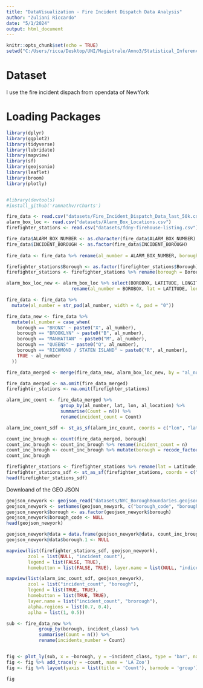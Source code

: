 ```yaml
---
title: "DataVisualization - Fire Incident Dispatch Data Analysis"
author: "Zuliani Riccardo"
date: "5/1/2024"
output: html_document
---
```


```r
knitr::opts_chunk$set(echo = TRUE)
setwd("C:/Users/ricca/Desktop/UNI/Magistrale/Anno3/Statistical_Inference_and_Learning/SIL Projcet/Statistical_Inference_Learning_Project/Fire_Incident_Dispatch_Analysis")
```
# Dataset
I use the fire incident dispach from opendata of NewYork

# Loading Packages
```r
library(dplyr)
library(ggplot2)
library(tidyverse)
library(lubridate)
library(mapview)
library(sf)
library(geojsonio)
library(leaflet) 
library(broom)
library(plotly)


#library(devtools)
#install_github('ramnathv/rCharts')
```


```r
fire_data <- read.csv("datasets/Fire_Incident_Dispatch_Data_last_50k.csv")
alarm_box_loc <- read.csv("datasets/Alarm_Box_Locations.csv")
firefighter_stations <- read.csv("datasets/fdny-firehouse-listing.csv")
```

```r
fire_data$ALARM_BOX_NUMBER <- as.character(fire_data$ALARM_BOX_NUMBER)
fire_data$INCIDENT_BOROUGH <- as.factor(fire_data$INCIDENT_BOROUGH)
 
fire_data <- fire_data %>% rename(al_number = ALARM_BOX_NUMBER, borough = INCIDENT_BOROUGH, al_location = ALARM_BOX_LOCATION, incident_class = INCIDENT_CLASSIFICATION_GROUP)

firefighter_stations$Borough <- as.factor(firefighter_stations$Borough)
firefighter_stations <- firefighter_stations %>% rename(borough = Borough)

alarm_box_loc_new <- alarm_box_loc %>% select(BOROBOX, LATITUDE, LONGITUDE) %>% 
                        rename(al_number = BOROBOX, lat = LATITUDE, lon = LONGITUDE)

fire_data <- fire_data %>%
  mutate(al_number = str_pad(al_number, width = 4, pad = "0"))

```




```r
fire_data_new <- fire_data %>%
  mutate(al_number = case_when(
    borough == "BRONX" ~ paste0("X", al_number),
    borough == "BROOKLYN" ~ paste0("B", al_number),
    borough == "MANHATTAN" ~ paste0("M", al_number),
    borough == "QUEENS" ~ paste0("Q", al_number),
    borough == "RICHMOND / STATEN ISLAND" ~ paste0("R", al_number),
    TRUE ~ al_number
  ))
```


```r
fire_data_merged <- merge(fire_data_new, alarm_box_loc_new, by = "al_number", all.x = TRUE)

fire_data_merged <- na.omit(fire_data_merged)
firefighter_stations <- na.omit(firefighter_stations)
```


```r
alarm_inc_count <- fire_data_merged %>%
                    group_by(al_number, lat, lon, al_location) %>%
                    summarise(Count = n()) %>%
                    rename(incident_count = Count)

alarm_inc_count_sdf <- st_as_sf(alarm_inc_count, coords = c("lon", "lat"), crs = 4326)
```


```r
count_inc_brough <- count(fire_data_merged, borough)
count_inc_brough <- count_inc_brough %>% rename(incident_count = n)
count_inc_brough <- count_inc_brough %>% mutate(borough = recode_factor(borough, "BRONX" = "Bronx", "BROOKLYN" = "Brooklyn", "MANHATTAN" = "Manhattan", "QUEENS" = "Queens", "RICHMOND / STATEN ISLAND" = "Staten Island"))
count_inc_brough
```


```r
firefighter_stations <- firefighter_stations %>% rename(lat = Latitude, lon = Longitude)
firefighter_stations_sdf <- st_as_sf(firefighter_stations, coords = c("lon", "lat"), crs = 4326)
head(firefighter_stations_sdf)
```





Downloand of the GEO JSON



```r
geojson_newyork <- geojson_read("datasets/NYC_BoroughBoundaries.geojson",  what = "sp")
geojson_newyork <- setNames(geojson_newyork, c("borough_code", "borough", "shape_area", "shape_leng"))
geojson_newyork$borough <- as.factor(geojson_newyork$borough)
geojson_newyork$borough_code <- NULL
head(geojson_newyork)
```





```r
geojson_newyork@data = data.frame(geojson_newyork@data, count_inc_brough[match(geojson_newyork@data$borough, count_inc_brough$borough),])
geojson_newyork@data$borough.1 <- NULL
```



```r
mapview(list(firefighter_stations_sdf, geojson_newyork),
        zcol = list(NULL, "incident_count"),
        legend = list(FALSE, TRUE),
        homebutton = list(FALSE, TRUE), layer.name = list(NULL, "indicents_number"), alpha.regions = 0.5, aplha = 1)
```


```r
mapview(list(alarm_inc_count_sdf, geojson_newyork),
        zcol = list("incident_count", "borough"),
        legend = list(TRUE, TRUE),
        homebutton = list(TRUE, TRUE),
        layer.name = list("incident_count", "brorough"),
        alpha.regions = list(0.7, 0.4), 
        aplha = list(1, 0.5))
```



```r

sub <- fire_data_new %>%
            group_by(borough, incident_class) %>%
            summarise(Count = n()) %>%
            rename(incidents_number = Count)


fig <- plot_ly(sub, x = ~borough, y = ~incident_class, type = 'bar', name = 'S Fire')
fig <- fig %>% add_trace(y = ~count, name = 'LA Zoo')
fig <- fig %>% layout(yaxis = list(title = 'Count'), barmode = 'group')

fig
```


